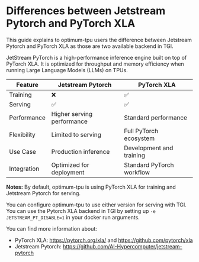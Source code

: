 # Differences between Jetstream Pytorch and PyTorch XLA

This guide explains to optimum-tpu users the difference between Jetstream Pytorch and PyTorch XLA as those are two available backend in TGI.

JetStream PyTorch is a high-performance inference engine built on top of PyTorch XLA. It is optimized for throughput and memory efficiency when running Large Language Models (LLMs) on TPUs.

| Feature | Jetstream Pytorch | PyTorch XLA |
|---------|-----------|-------------|
| Training | ❌ | ✅ |
| Serving | ✅ | ✅ |
| Performance | Higher serving performance | Standard performance |
| Flexibility | Limited to serving | Full PyTorch ecosystem |
| Use Case | Production inference | Development and training |
| Integration | Optimized for deployment | Standard PyTorch workflow |

**Notes:**
By default, optimum-tpu is using PyTorch XLA for training and Jetstream Pytorch for serving. 

You can configure optimum-tpu to use either version for serving with TGI. You can use the Pytorch XLA backend in TGI by setting up `-e JETSTREAM_PT_DISABLE=1` in your docker run arguments.

You can find more information about:
- PyTorch XLA: https://pytorch.org/xla/ and https://github.com/pytorch/xla
- Jetstream Pytorch: https://github.com/AI-Hypercomputer/jetstream-pytorch